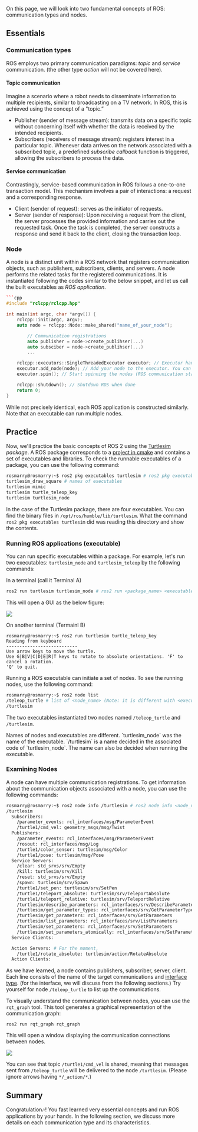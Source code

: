 
On this page, we will look into two fundamental concepts of ROS: communication
types and nodes.

## Essentials

### Communication types

ROS employs two primary communication paradigms: _topic_ and _service_
communication. (the other type _action_ will not be covered here).

#### Topic communication

Imagine a scenario where a robot needs to disseminate information to multiple
recipients, similar to broadcasting on a TV network. In ROS, this is achieved
using the concept of a "topic.”

- Publisher (sender of message stream): transmits data on a specific topic
  without concerning itself with whether the data is received by the intended
  recipients.
- Subscribers (receivers of message stream): registers interest in a particular
  topic. Whenever data arrives on the network associated with a subscribed
  topic, a predefined _subscribe callback_ function is triggered, allowing the
  subscribers to process the data.

#### Service communication

Contrastingly, service-based communication in ROS follows a one-to-one
transaction model. This mechanism involves a pair of interactions: a request and
a corresponding response.

- Client (sender of request): serves as the initiator of requests.
- Server (sender of response): Upon receiving a request from the client, the
  server processes the provided information and carries out the requested task.
  Once the task is completed, the server constructs a response and send it back
  to the client, closing the transaction loop.

### Node

A node is a distinct unit within a ROS network that registers communication
objects, such as publishers, subscribers, clients, and servers. A node performs
the related tasks for the registered communications. It is instantiated
following the codes similar to the below snippet, and let us call the built
executables as _ROS application_.

````cpp
```cpp
#include "rclcpp/rclcpp.hpp"

int main(int argc, char *argv[]) {
    rclcpp::init(argc, argv);
    auto node = rclcpp::Node::make_shared("name_of_your_node");

		// Communication registrations
		auto publisher = node->create_publihser(...)
		auto subsciber = node->create_publihser(...)
		...

    rclcpp::executors::SingleThreadedExecutor executor; // Executor handles operations for nodes
    executor.add_node(node); // Add your node to the executor. You can add multiples
    executor.spin(); // Start spinning the nodes (ROS communication starts)

    rclcpp::shutdown(); // Shutdown ROS when done
    return 0;
}
````

While not precisely identical, each ROS application is constructed similarly.
Note that an executable can run multiple nodes.

## Practice

Now, we'll practice the basic concepts of ROS 2 using the
[Turtlesim](https://www.youtube.com/watch?v=yqOMRchvTTY) _package_. A ROS
package corresponds to a
[project in cmake](https://github.com/ros/ros_tutorials/blob/ba29c3f376197e3736f497639299f855cbf73390/turtlesim/CMakeLists.txt#L2)
and contains a set of executables and libraries. To check the runnable
executables of a package, you can use the following command:

```sh
rosmarry@rosmarry:~$ ros2 pkg executables turtlesim # ros2 pkg executables <package_name>
turtlesim_draw_square # names of executables
turtlesim mimic
turtlesim turtle_teleop_key
turtlesim turtlesim_node
```

In the case of the Turtlesim package, there are four executables. You can find
the binary files in `/opt/ros/humble/lib/turtlesim`. What the command
`ros2 pkg executables turtlesim` did was reading this directory and show the
contents.

### Running ROS applications (executable)

You can run specific executables within a package. For example, let's run two
executables: `turtlesim_node` and `turtlesim_teleop` by the following commands:

In a terminal (call it Terminal A)

```sh filename="Terminal A"
ros2 run turtlesim turtlesim_node # ros2 run <package_name> <executable_name>
```

This will open a GUI as the below figure:

<Image
  src="/images/part1/turtleapp.png"
  width={300}
  height={300}
  className="my-3 mx-auto"
/>

On another terminal (Termainl B)

```none filename="Terminal B"
rosmarry@rosmarry:~$ ros2 run turtlesim turtle_teleop_key
Reading from keyboard
---------------------------
Use arrow keys to move the turtle.
Use G|B|V|C|D|E|R|T keys to rotate to absolute orientations. 'F' to cancel a rotation.
'Q' to quit.
```

Running a ROS executable can initiate a set of nodes. To see the running nodes,
use the following command:

```sh
rosmarry@rosmarry:~$ ros2 node list
/teleop_turtle # list of <node_name> (Note: it is different with <executable_name>
/turtlesim
```

The two executables instantiated two nodes named `/teleop_turtle` and
`/turtlesim`.

<Callout type="warning">
  Names of nodes and executables are different. `turtlesim_node` was the name of
  the executable. `/turtlesim` is a name decided in the associated code of
  `turtlesim_node`. The name can also be decided when running the executable.
</Callout>

### Examining Nodes

A node can have multiple communication registrations. To get information about
the communication objects associated with a node, you can use the following
commands:

```bash filename="node info output"
rosmarry@rosmarry:~$ ros2 node info /turtlesim # ros2 node info <node_name>
/turtlesim
  Subscribers:
    /parameter_events: rcl_interfaces/msg/ParameterEvent
    /turtle1/cmd_vel: geometry_msgs/msg/Twist
  Publishers:
    /parameter_events: rcl_interfaces/msg/ParameterEvent
    /rosout: rcl_interfaces/msg/Log
    /turtle1/color_sensor: turtlesim/msg/Color
    /turtle1/pose: turtlesim/msg/Pose
  Service Servers:
    /clear: std_srvs/srv/Empty
    /kill: turtlesim/srv/Kill
    /reset: std_srvs/srv/Empty
    /spawn: turtlesim/srv/Spawn
    /turtle1/set_pen: turtlesim/srv/SetPen
    /turtle1/teleport_absolute: turtlesim/srv/TeleportAbsolute
    /turtle1/teleport_relative: turtlesim/srv/TeleportRelative
    /turtlesim/describe_parameters: rcl_interfaces/srv/DescribeParameters
    /turtlesim/get_parameter_types: rcl_interfaces/srv/GetParameterTypes
    /turtlesim/get_parameters: rcl_interfaces/srv/GetParameters
    /turtlesim/list_parameters: rcl_interfaces/srv/ListParameters
    /turtlesim/set_parameters: rcl_interfaces/srv/SetParameters
    /turtlesim/set_parameters_atomically: rcl_interfaces/srv/SetParametersAtomically
  Service Clients:

  Action Servers: # For the moment,
    /turtle1/rotate_absolute: turtlesim/action/RotateAbsolute
  Action Clients:
```

As we have learned, a node contains publishers, subscriber, server, client. Each
line consists of the name of the target communications and
[interface type](https://docs.ros.org/en/foxy/Concepts/About-ROS-Interfaces.html?highlight=interface).
(for the interface, we will discuss from the following sections.) Try yourself
for node `/teleop_turtle` to list up the communications.

To visually understand the communication between nodes, you can use the
`rqt_graph` tool. This tool generates a graphical representation of the
communication graph:

```
ros2 run rqt_graph rqt_graph
```

This will open a window displaying the communication connections between nodes.

<Image
  src="/images/part1/rqt.png"
  width={600}
  height={300}
  className="my-3 mx-auto"
/>

You can see that topic `/turtle1/cmd_vel` is shared, meaning that messages sent
from `/teleop_turtle` will be delivered to the node `/turtlesim`. (Please ignore
arrows having `*/_action/*`.)

## Summary

Congratulation🎶! You fast learned very essential concepts and run ROS
applications by your hands. In the following section, we discuss more details on
each communication type and its characteristics.
